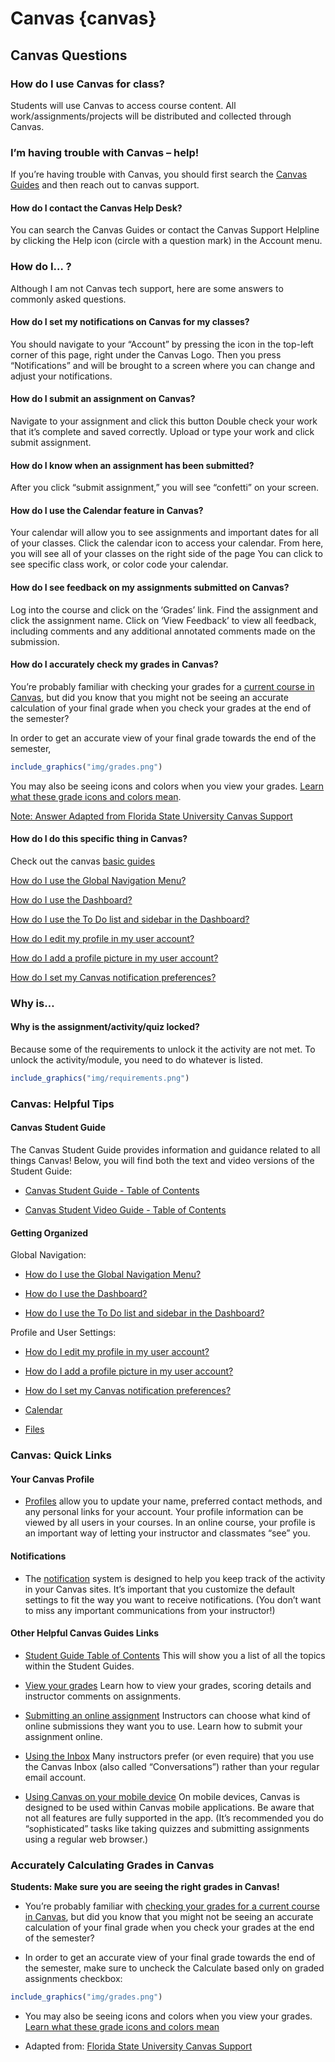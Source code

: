 # Canvas {canvas}

## Canvas Questions

### How do I use Canvas for class?

Students will use Canvas to access course content.
All work/assignments/projects will be distributed and collected through Canvas.

### I'm having trouble with Canvas -- help!

If you're having trouble with Canvas, you should first search the [Canvas Guides](https://community.canvaslms.com/t5/Canvas-Basics-Guide/tkb-p/basics) and then reach out to canvas support.


#### How do I contact the Canvas Help Desk?
You can search the Canvas Guides or contact the Canvas Support Helpline by clicking the Help icon (circle with a question mark) in the Account menu.

 
### How do I... ? 

Although I am not Canvas tech support, here are some answers to commonly asked questions.


#### How do I set my notifications on Canvas for my classes?
You should navigate to your "Account" by pressing the icon in the top-left corner of this page, right under the Canvas Logo. Then you press "Notifications" and will be brought to a screen where you can change and adjust your notifications.


#### How do I submit an assignment on Canvas?
Navigate to your assignment and click this button
Double check your work that it's complete and saved correctly.
Upload or type your work and click submit assignment.


#### How do I know when an assignment has been submitted?
After you click "submit assignment," you will see "confetti" on your screen.


#### How do I use the Calendar feature in Canvas?
Your calendar will allow you to see assignments and important dates for all of your classes.
Click the calendar icon to access your calendar.
From here, you will see all of your classes on the right side of the page
You can click to see specific class work, or color code your calendar.


#### How do I see feedback on my assignments submitted on Canvas?
Log into the course and click on the 'Grades' link.
Find the assignment and click the assignment name.
Click on 'View Feedback' to view all feedback, including comments and any additional annotated comments made on the submission.


#### How do I accurately check my grades in Canvas?

You're probably familiar with checking your grades for a [current course in Canvas](https://community.canvaslms.com/t5/Student-Guide/How-do-I-view-my-grades-in-a-current-course/ta-p/493), but did you know that you might not be seeing an accurate calculation of your final grade when you check your grades at the end of the semester?

In order to get an accurate view of your final grade towards the end of the semester,

```r
include_graphics("img/grades.png")
```

You may also be seeing icons and colors when you view your grades. [Learn what these grade icons and colors mean](https://community.canvaslms.com/docs/DOC-16533-4212829283).

[Note: Answer Adapted from Florida State University Canvas Support](https://support.canvas.fsu.edu/kb/article/1068-students-make-sure-you-are-seeing-the-right-grades-in-canvas/)

#### How do I do this specific thing in Canvas?

Check out the canvas [basic guides](https://community.canvaslms.com/t5/Canvas-Basics-Guide/tkb-p/basics)

[How do I use the Global Navigation Menu?](https://community.canvaslms.com/docs/DOC-10603-4212710332)

[How do I use the Dashboard?](https://community.canvaslms.com/docs/DOC-10587-4212710330)

[How do I use the To Do list and sidebar in the Dashboard?](https://community.canvaslms.com/docs/DOC-10589-4212717407)

[How do I edit my profile in my user account? ](https://community.canvaslms.com/docs/DOC-10628-4212710342)

[How do I add a profile picture in my user account?](https://community.canvaslms.com/docs/DOC-10599-4212710334)

[How do I set my Canvas notification preferences?](https://community.canvaslms.com/docs/DOC-10624-4212710344)


### Why is...


#### Why is the assignment/activity/quiz locked?

Because some of the requirements to unlock it the activity are not met. To unlock the activity/module, you need to do whatever is listed.

```r
include_graphics("img/requirements.png")
```

### Canvas: Helpful Tips

#### Canvas Student Guide

The Canvas Student Guide provides information and guidance related to all things Canvas! Below, you will find both the text and video versions of the Student Guide: 

* [Canvas Student Guide - Table of Contents](https://community.canvaslms.com/t5/Student-Guide/tkb-p/student)
 
* [Canvas Student Video Guide - Table of Contents](https://community.canvaslms.com/t5/Student-Guide/tkb-p/student)

#### Getting Organized

Global Navigation:

* [How do I use the Global Navigation Menu? ](https://community.canvaslms.com/t5/Student-Guide/How-do-I-use-the-Global-Navigation-Menu-as-a-student/ta-p/522)

* [How do I use the Dashboard?](https://community.canvaslms.com/t5/Student-Guide/How-do-I-use-the-Dashboard-as-a-student/ta-p/512)

* [How do I use the To Do list and sidebar in the Dashboard?](https://community.canvaslms.com/t5/Student-Guide/How-do-I-use-the-To-Do-list-and-sidebar-in-the-Dashboard-as-a/ta-p/511)

Profile and User Settings:

* [How do I edit my profile in my user account? ](https://community.canvaslms.com/t5/Student-Guide/How-do-I-edit-my-profile-in-my-user-account-as-a-student/ta-p/421)

* [How do I add a profile picture in my user account?](https://community.canvaslms.com/t5/Student-Guide/How-do-I-add-a-profile-picture-in-my-user-account-as-a-student/ta-p/518)

* [How do I set my Canvas notification preferences?](https://community.canvaslms.com/t5/Student-Guide/How-do-I-manage-my-Canvas-notification-settings-as-a-student/ta-p/434)

* [Calendar](https://vimeo.com/78015141)

* [Files](https://vimeo.com/74772644)

### Canvas: Quick Links

#### Your Canvas Profile

* [Profiles](https://community.canvaslms.com/t5/Student-Guide/How-do-I-edit-my-profile-in-my-user-account-as-a-student/ta-p/421) allow you to update your name, preferred contact methods, and any personal links for your account. Your profile information can be viewed by all users in your courses. In an online course, your profile is an important way of letting your instructor and classmates "see" you.


#### Notifications

* The [notification](https://community.canvaslms.com/t5/Student-Guide/How-do-I-manage-my-Canvas-notification-settings-as-a-student/ta-p/434) system is designed to help you keep track of the activity in your Canvas sites. It's important that you customize the default settings to fit the way you want to receive notifications. (You don't want to miss any important communications from your instructor!)


#### Other Helpful Canvas Guides Links

* [Student Guide Table of Contents](https://community.canvaslms.com/t5/Student-Guide/tkb-p/student)
This will show you a list of all the topics within the Student Guides.

* [View your grades](https://community.canvaslms.com/t5/Student-Guide/How-do-I-view-my-grades-in-a-current-course/ta-p/493)
Learn how to view your grades, scoring details and instructor comments on assignments.

* [Submitting an online assignment](https://community.canvaslms.com/t5/Student-Guide/How-do-I-submit-an-online-assignment/ta-p/503)
Instructors can choose what kind of online submissions they want you to use. Learn how to submit your assignment online.

* [Using the Inbox](https://community.canvaslms.com/t5/Student-Guide/How-do-I-use-the-Inbox-as-a-student/ta-p/532)
Many instructors prefer (or even require) that you use the Canvas Inbox (also called "Conversations") rather than your regular email account.

* [Using Canvas on your mobile device](https://community.canvaslms.com/t5/Student-Guide/How-can-I-use-Canvas-on-my-mobile-device-as-a-student/ta-p/282)
On mobile devices, Canvas is designed to be used within Canvas mobile applications. Be aware that not all features are fully supported in the app. (It's recommended you do "sophisticated" tasks like taking quizzes and submitting assignments using a regular web browser.)

### Accurately Calculating Grades in Canvas

**Students: Make sure you are seeing the right grades in Canvas!**

* You're probably familiar with [checking your grades for a current course in Canvas](https://community.canvaslms.com/t5/Student-Guide/How-do-I-view-my-grades-in-a-current-course/ta-p/493), but did you know that you might not be seeing an accurate calculation of your final grade when you check your grades at the end of the semester?

* In order to get an accurate view of your final grade towards the end of the semester, make sure to uncheck the Calculate based only on graded assignments checkbox:


```r
include_graphics("img/grades.png")
```


* You may also be seeing icons and colors when you view your grades. [Learn what these grade icons and colors mean](https://community.canvaslms.com/t5/Student-Guide/How-do-I-use-the-icons-and-colors-in-the-Grades-page/ta-p/476)

* Adapted from: [Florida State University Canvas Support](https://support.canvas.fsu.edu/kb/article/1068-students-make-sure-you-are-seeing-the-right-grades-in-canvas/)
